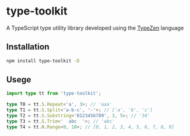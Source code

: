 # type-toolkit

A TypeScript type utility library developed using the [TypeZen](https://www.github.com/xlboy/type-zen) language

## Installation

```bash
npm install type-toolkit -D
```

## Usege

```typescript
import type tt from 'type-toolkit';

type T0 = tt.S.Repeat<'a', 3>; // 'aaa'
type T1 = tt.S.Split<'a-b-c', '-'>; // ['a', 'b', 'c']
type T2 = tt.S.Substring<'0123456789', 3, 5>; // '34'
type T3 = tt.S.Trim<'  abc  '>; // 'abc'
type T4 = tt.N.Range<0, 10>; // [0, 1, 2, 3, 4, 5, 6, 7, 8, 9]
```

